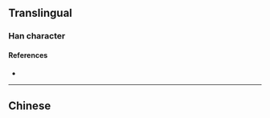 {{also|灝}}
{{character info/new}}
==Translingual==

===Han character===
{{Han char|rn=85|rad=水|as=18|sn=21|four=|canj=EAFO|ids=⿰澋页}}

====References====
* {{Han ref|kx=0663.091|hdz=31792.090|uh=704F|ud=28751}}

----

==Chinese==
{{zh-see|灝}}